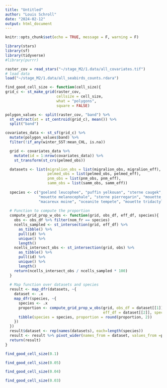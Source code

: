 ---
title: "Untitled"
author: "Louis Schroll"
date: "2024-02-12"
output: html_document
---

```{r setup, include=FALSE}
knitr::opts_chunk$set(echo = TRUE, message = F, warning = F)
```

```{r}
library(stars)
library(sf)
library(tidyverse)
#library(purrr)

raster_cov = read_stars("~/stage_M2/1.data/all_covariates.tif")
# load data
load("~/stage_M2/1.data/all_seabirds_counts.rdara")
```


```{r}
find_good_cell_size <- function(cell_size){
grid_c <- st_make_grid(raster_cov, 
                       cellsize = cell_size,
                       what = "polygons",
                       square = FALSE)

polygon_values <- split(raster_cov, "band") %>% 
  st_extract(at = st_centroid(grid_c), mean()) %>% 
  split("band")

covariates_data <- st_sf(grid_c) %>%
  mutate(polygon_values$band) %>% 
  filter(!if_any(winter_SST:mean_CHL, is.na))

  grid <- covariates_data %>% 
    mutate(id = 1:nrow(covariates_data)) %>% 
    st_transform(st_crs(pelmed_obs))

  datasets <- list(migralion_obs = list(migralion_obs, migralion_eff),
                   pelmed_obs = list(pelmed_obs, pelmed_eff),
                   pnm_obs = list(pnm_obs, pnm_eff),
                   samm_obs = list(samm_obs, samm_eff))
  
  species <- c("goeland leucophee", "puffin yelkouan", "sterne caugek", "puffin de scopoli", 
               "mouette melanocephale", "sterne pierregarin", "mouette pygmee", 
               "macareux moine", "oceanite tempete", "mouette tridactyle", "fou de bassan")
  
  # Function to compute the proportion
  compute_grid_prop_w_obs <- function(grid, obs_df, eff_df, species){
    obs <- obs_df %>% filter(nom_fr == species)
    ncells_sampled <- st_intersection(grid, eff_df) %>% 
      as_tibble() %>% 
      pull(id) %>% 
      unique() %>% 
      length()
    ncells_intersect_obs <- st_intersection(grid, obs) %>% 
      as_tibble() %>% 
      pull(id) %>% 
      unique() %>% 
      length()
    return(ncells_intersect_obs / ncells_sampled * 100)
  }
  
  # Map function over datasets and species
  result <- map_dfr(datasets, ~{
    dataset <- .x
    map_dfr(species, ~{
      species <- .x
      proportion <- compute_grid_prop_w_obs(grid, obs_df = dataset[[1]],
                                            eff_df = dataset[[2]], species = species)
      tibble(species = species, proportion = round(proportion, 2))
    })
  })
  result$dataset <- rep(names(datasets), each=length(species))
  result <- result %>% pivot_wider(names_from = dataset, values_from =proportion)
  return(result)
}
```

```{r}
find_good_cell_size(0.1)
```

```{r}
find_good_cell_size(0.05)
```

```{r}
find_good_cell_size(0.04)
```



```{r}
find_good_cell_size(0.03)
```








